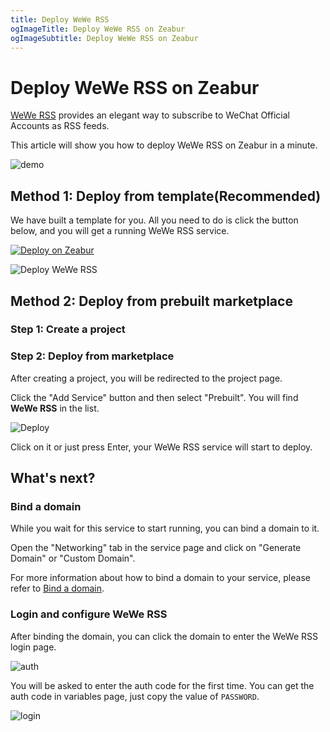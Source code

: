 ```yaml
---
title: Deploy WeWe RSS
ogImageTitle: Deploy WeWe RSS on Zeabur
ogImageSubtitle: Deploy WeWe RSS on Zeabur
---
```


# Deploy WeWe RSS on Zeabur

[WeWe RSS](https://github.com/cooderl/wewe-rss) provides an elegant way to subscribe to WeChat Official Accounts as RSS feeds.

This article will show you how to deploy WeWe RSS on Zeabur in a minute.

![demo](https://raw.githubusercontent.com/cooderl/wewe-rss/main/assets/preview1.png)

## Method 1: Deploy from template(Recommended)

We have built a template for you. All you need to do is click the button below, and you will get a running WeWe RSS service.

[![Deploy on Zeabur](https://zeabur.com/button.svg)](https://zeabur.com/templates/DI9BBD)

![Deploy WeWe RSS](/marketplace/wewe-rss/template.png)

## Method 2: Deploy from prebuilt marketplace

### Step 1: Create a project

<CreateProject />

### Step 2: Deploy from marketplace

After creating a project, you will be redirected to the project page.

Click the "Add Service" button and then select "Prebuilt". You will find **WeWe RSS** in the list.

![Deploy](/marketplace/wewe-rss/deploy.png)

Click on it or just press Enter, your WeWe RSS service will start to deploy.

## What's next?

### Bind a domain

While you wait for this service to start running, you can bind a domain to it.

Open the "Networking" tab in the service page and click on "Generate Domain" or "Custom Domain".

For more information about how to bind a domain to your service, please refer to [Bind a domain](/deploy/domain-binding).

### Login and configure WeWe RSS

After binding the domain, you can click the domain to enter the WeWe RSS login page.

![auth](/marketplace/wewe-rss/auth.png)

You will be asked to enter the auth code for the first time. You can get the auth code in variables page, just copy the value of `PASSWORD`.

![login](/marketplace/wewe-rss/copy.png)
